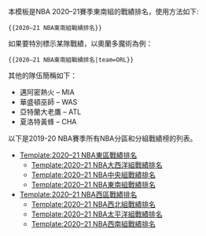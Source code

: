 {{NoteTA|G1=MediaWiki}}{{Documentation subpage}}
本模板是NBA 2020–21賽季東南組的戰績排名，使用方法如下:
<pre>{{2020–21 NBA東南組戰績排名}}</pre>
如果要特別標示某隊戰績，以奧蘭多魔術為例：
<pre>{{2020–21 NBA東南組戰績排名|team=ORL}}</pre>
其他的隊伍簡稱如下：
*邁阿密熱火 – MIA
*華盛頓巫師 – WAS
*亞特蘭大老鷹 – ATL
*夏洛特黃蜂 – CHA
以下是2019-20 NBA賽季所有NBA分區和分組戰績榜的列表。
*[[Template:2020–21 NBA東區戰績排名]]
**[[Template:2020–21 NBA大西洋組戰績排名]]
**[[Template:2020–21 NBA中央組戰績排名]]
**[[Template:2020–21 NBA東南組戰績排名]]
*[[Template:2020–21 NBA西區戰績排名]]
**[[Template:2020–21 NBA西北組戰績排名]]
**[[Template:2020–21 NBA太平洋組戰績排名]]
**[[Template:2020–21 NBA西南組戰績排名]]
<includeonly>{{Sandbox other||[[Category:2020–21 NBA赛季模板|Southeast]][[Category:NBA东南排名模板]]}}</includeonly>